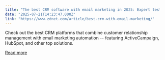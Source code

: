 ```yaml
---
title: "The best CRM software with email marketing in 2025: Expert tested and reviewed"
date: "2025-07-21T14:23:47.000Z"
link: "https://www.zdnet.com/article/best-crm-with-email-marketing/"
---
```


Check out the best CRM platforms that combine customer relationship management with email marketing automation -- featuring ActiveCampaign, HubSpot, and other top solutions.

[Read more](https://www.zdnet.com/article/best-crm-with-email-marketing/)

